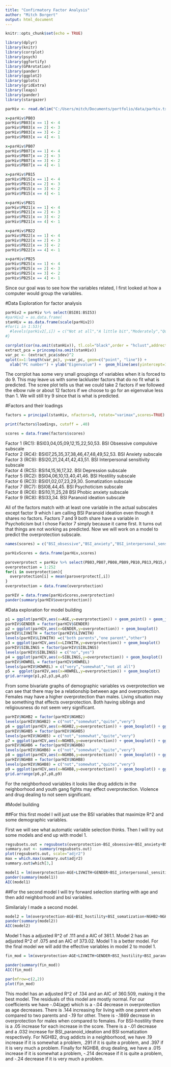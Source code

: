 ```yaml
---
title: "Confirmatory Factor Analysis"
author: "Mitch Borgert"
output: html_document
---
```


```r
knitr::opts_chunk$set(echo = TRUE)
```

```r
library(dplyr)
library(knitr)
library(corrplot)
library(psych)
library(ggfortify)
library(GPArotation)
library(pander)
library(ggplot2)
library(gplots)
library(gridExtra)
library(leaps)
library(pander)
library(stargazer)

parHiv <- read.delim("C:/Users/mitch/Documents/portfolio/data/parhiv.txt", header=TRUE, stringsAsFactors = FALSE, sep="\t")

x=parHiv$PB03
parHiv$PB03[x == 1] <- 4
parHiv$PB03[x == 2] <- 3
parHiv$PB03[x == 3] <- 2
parHiv$PB03[x == 4] <- 1

x=parHiv$PB07
parHiv$PB07[x == 1] <- 4
parHiv$PB07[x == 2] <- 3
parHiv$PB07[x == 3] <- 2
parHiv$PB07[x == 4] <- 1

x=parHiv$PB15
parHiv$PB15[x == 1] <- 4
parHiv$PB15[x == 2] <- 3
parHiv$PB15[x == 3] <- 2
parHiv$PB15[x == 4] <- 1

x=parHiv$PB21
parHiv$PB21[x == 1] <- 4
parHiv$PB21[x == 2] <- 3
parHiv$PB21[x == 3] <- 2
parHiv$PB21[x == 4] <- 1

x=parHiv$PB22
parHiv$PB22[x == 1] <- 4
parHiv$PB22[x == 2] <- 3
parHiv$PB22[x == 3] <- 2
parHiv$PB22[x == 4] <- 1

x=parHiv$PB25
parHiv$PB25[x == 1] <- 4
parHiv$PB25[x == 2] <- 3
parHiv$PB25[x == 3] <- 2
parHiv$PB25[x == 4] <- 1
```

Since our goal was to see how the variables related, I first looked at how a computer would group the variables.

#Data Exploration for factor analysis

```r
parHiv2 = parHiv %>% select(BSI01:BSI53) 
#parHiv2 = as.data.frame(
stanHiv = as.data.frame(scale(parHiv2))
#for(i in 1:53){
  #levels(parHiv2[,i]) = c("Not at all","A little bit","Moderately","Quite a bit","Extremely")
#}

corrplot(cor(na.omit(stanHiv)), tl.col="black",order = "hclust",addrect = 9)
extract_pca = princomp(na.omit(stanHiv))
var_pc <- (extract_pca$sdev)^2
qplot(x=1:length(var_pc), y=var_pc, geom=c("point", "line")) +
  xlab("PC number") + ylab("Eigenvalue") +  geom_hline(aes(yintercept=1))

```

The corrplot has some very small groupings of variables when it is forced to do 9. This may leave us with some lackluster factors that do no fit what is predicted. The scree plot tells us that we could take 2 factors if we followed the elbow rule or about 12 factors if we choose to go for an eigenvalue less than 1. We will still try 9 since that is what is predicted. 

#Factors and their loadings

```r
factors = principal(stanHiv, nfactors=9, rotate="varimax",scores=TRUE)

print(factors$loadings, cutoff = .40)

scores = data.frame(factors$scores)
```

Factor 1 (RC1): BSI03,04,05,09,12,15,22,50,53. BSI Obsessive compulsive subscale  
Factor 2 (RC4): BSI07,25,35,37,38,46,47,48,49,52,53. BSI Anxiety subscale  
Factor 3 (RC9): BSI20,21,24,41,42,43,51. BSI Interpersonal sensitivity subscale  
Factor 4 (RC5): BSI14,15,16,17,32. BSI Depression subscale  
Factor 5 (RC2): BSI04,06,10,13,40,41,46. BSI Hostility subscale  
Factor 6 (RC3): BSI01,02,07,23,29,30. Somatization subscale  
Factor 7 (RC7): BSI08,44,45. BSI Psychoticism subscale  
Factor 8 (RC6): BSI10,11,25,28 BSI Phobic anxiety subscale  
Factor 9 (RC8): BSI33,34. BSI Paranoid ideation subscale  

All of the factors match with at least one variable in the actual subscales except factor 9 which I am calling BSI Paranoid ideation even though it shares no factors. Factors 7 and 9 both share have a variable in Psychoticism but I chose Factor 7 simply because it came first. It turns out that things are not working as predicted. Now we will work on a model to predict the overprotection subscale.

```r
names(scores) = c("BSI_obsessive","BSI_anxiety","BSI_interpersonal_sensitivity","BSI_depression","BSI_hostility","BSI_somatization","BSI_psychoticism","BSI_phobic_anxiety","BSI_paranoid_ideation")

parHivScores = data.frame(parHiv,scores)
```




```r
paroverprotect = parHiv %>% select(PB03,PB07,PB08,PB09,PB10,PB13,PB15,PB19,PB20,PB21,PB22,PB23,PB25) %>% t() %>% data.frame()
overprotection = 1:252
for(i in overprotection){
  overprotection[i] = mean(paroverprotect[,i])
}
overprotection = data.frame(overprotection)

parHIV = data.frame(parHivScores,overprotection)
pander(summary(parHIV$overprotection))

```

#Data exploration for model building

```r
p1 = ggplot(parHIV,aes(x=AGE,y=overprotection)) + geom_point() + geom_jitter()
parHIV$GENDER = factor(parHIV$GENDER)
p2 = ggplot(parHIV,aes(x=GENDER,y=overprotection)) + geom_boxplot()
parHIV$LIVWITH = factor(parHIV$LIVWITH)
levels(parHIV$LIVWITH) =c("both parents","one parent","other")
p3 = ggplot(parHIV,aes(x=LIVWITH,y=overprotection)) + geom_boxplot()
parHIV$SIBLINGS = factor(parHIV$SIBLINGS)
levels(parHIV$SIBLINGS) = c("no","yes")
p4 = ggplot(parHIV,aes(x=SIBLINGS,y=overprotection)) + geom_boxplot()
parHIV$HOWREL = factor(parHIV$HOWREL)
levels(parHIV$HOWREL) = c("very","somewhat","not at all")
p5 =  ggplot(parHIV,aes(x=HOWREL,y=overprotection)) + geom_boxplot()
grid.arrange(p1,p2,p3,p4,p5)


```

From some bivariate graphs of demographic variables vs overprotection we can see that there may be a relationship between age and overprotection. Females may have a higher overprotection than males. Living situation may be something that effects overprotection. Both having siblings and religiousness do not seem very significant. 

```r
parHIV$NGHB2 = factor(parHIV$NGHB2)
levels(parHIV$NGHB2) = c("not","somewhat","quite","very")
p6 = ggplot(parHIV,aes(x=NGHB2,y=overprotection)) + geom_boxplot() + ggtitle("drug addicts")
parHIV$NGHB5 = factor(parHIV$NGHB5)
levels(parHIV$NGHB5) = c("not","somewhat","quite","very")
p7 = ggplot(parHIV,aes(x=NGHB5,y=overprotection)) + geom_boxplot() + ggtitle("youth gang fights")
parHIV$NGHB6 = factor(parHIV$NGHB6)
levels(parHIV$NGHB6) = c("not","somewhat","quite","very")
p8 = ggplot(parHIV,aes(x=NGHB6,y=overprotection)) + geom_boxplot() + ggtitle("violence and violent crime")
parHIV$NGHB8 = factor(parHIV$NGHB8)
levels(parHIV$NGHB8) = c("not","somewhat","quite","very")
p9 = ggplot(parHIV,aes(x=NGHB8,y=overprotection)) + geom_boxplot() + ggtitle("drug dealing")
grid.arrange(p6,p7,p8,p9)
```

For the neighborhood variables it looks like drug addicts in the neighborhood and youth gang fights may effect overprotection. Violence and drug dealing to not seem significant. 

#Model building

##For this first model I will just use the BSI variables that maximize R^2 and some demographic variables. 

First we will see what automatic variable selection thinks. Then I will try out some models and end up with model 1.

```r
regsubsets.out = regsubsets(overprotection~BSI_obsessive+BSI_anxiety+BSI_interpersonal_sensitivity+BSI_depression+BSI_hostility+BSI_somatization+BSI_psychoticism+BSI_phobic_anxiety+BSI_paranoid_ideation,data=parHIV)
summary.out <- summary(regsubsets.out)
plot(regsubsets.out, scale="adjr2")
max = which.max(summary.out$adjr2)
summary.out$which[3,]

model1 = lm(overprotection~AGE+LIVWITH+GENDER+BSI_interpersonal_sensitivity+BSI_hostility+BSI_paranoid_ideation, data = parHIV)
pander(summary(model1))
AIC(model1)

```



##For the second model I will try forward selection starting with age and then add neighborhood and bsi variables. 

Similarialy I made a second model.

```r
model2 = lm(overprotection~AGE+BSI_hostility+BSI_somatization+NGHB2+NGHB8,data=parHIV)
pander(summary(model2))
AIC(model2)
```

Model 1 has a adjusted R^2 of .111 and a AIC of 361.1. Model 2 has an adjusted R^2 of .075 and an AIC of 373.02. Model 1 is a better model. For the final model we will add the effective variables in model 2 to model 1. 

```r
fin_mod = lm(overprotection~AGE+LIVWITH+GENDER+BSI_hostility+BSI_paranoid_ideation+BSI_somatization+NGHB2+NGHB8, data = parHIV)

pander(summary(fin_mod))
AIC(fin_mod)

par(mfrow=c(2,2))
plot(fin_mod)
```

This model has an adjusted R^2 of .134 and an AIC of 360.509, making it the best model. The residuals of this model are mostly normal. For our coefficients we have -.04(age) which is a -.04 decrease in overprotection as age decreases. There is .144 increasing for living with one parent when compared to two parents and -.19 for other. There is -.1869 decrease in overprotection for males when compared to females. For BSI-hostility there is a .05 increase for each increase in the score. There is a -.01 decrease and a .032 increase for BSI_paranoid_ideation and BSI somatization respectively. For NGHB2, drug addicts in a neighborhood, we have .19 increase if it is somewhat a problem, .291 if it is quite a problem, and .397 if it is very much a problem. Finally for NGHB8, drug dealing, we have a .015 increase if it is somewhat a problem, -.214 decrease if it is quite a problem, and -.24 decrease if it is very much a problem.  













